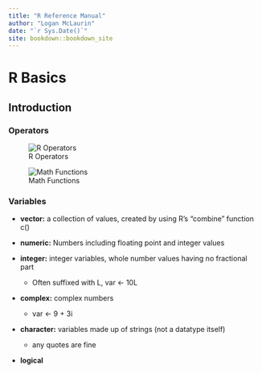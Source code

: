 ```yaml
---
title: "R Reference Manual"
author: "Logan McLaurin"
date: "`r Sys.Date()`"
site: bookdown::bookdown_site
---
```


# R Basics

## Introduction

### Operators

![R Operators](images/Screenshot 2024-07-15 at 9.08.13 PM.png)

![Math Functions](images/Screenshot 2024-07-15 at 9.08.46 PM.png)

### Variables

-   **vector:** a collection of values, created by using R's "combine" function c()

-   **numeric:** Numbers including floating point and integer values

-   **integer:** integer variables, whole number values having no fractional part

    -   Often suffixed with L, var \<- 10L

-   **complex:** complex numbers

    -   var \<- 9 + 3i

-   **character:** variables made up of strings (not a datatype itself)

    -   any quotes are fine

-   **logical**
